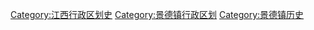 [[Category:江西行政区划史|Category:江西行政区划史]]
[[Category:景德镇行政区划|Category:景德镇行政区划]]
[[Category:景德镇历史|Category:景德镇历史]]